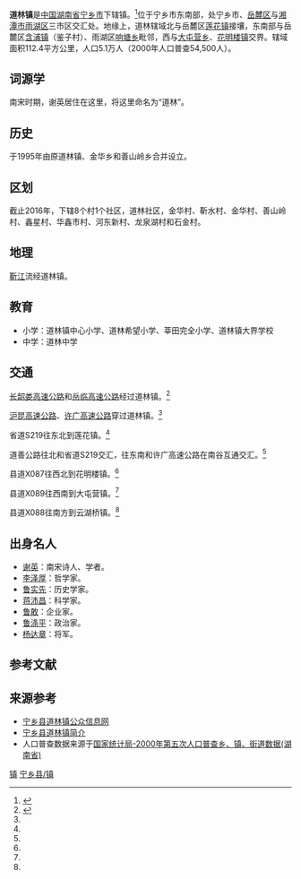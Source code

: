 {{中国乡级行政区
|行政区全称           = 道林鎮
|景观照片文件名       = 乡村路-道林镇-清石村 - panoramio.jpg
|景观照片大小         = 300px
|景观照片描述         = 道林镇的乡村路。
|汉语拼音             = Dàolín Zhèn
|其他语言             = <!-- 用少数民族语言表达的地名，选填，多种语言可使用<br>分行 -->
|其他语言名称         = <!-- 该政区与上一个参数所对应少数民族语言的名称，多种语言可使用<br>分行 -->
|旧称                 = 
|地名出处             = 
|位置图文件名         = 
|位置图描述           = 
|自定义图片           = {{Location map
 |China Hunan
 |lat_deg=27|lat_min=17|lat_sec =10
|lon_deg=112|lon_min=39|lon_sec =14
 |caption=道林镇在湖南省的位置。
 |position=right
 |float=center
}}
{{Infobox mapframe|zoom=10|type=point|frame-width=250}}
<!--以下内容将显示在“概览”栏-->
|上级行政区           = [[宁乡市|宁乡市]]
|行政区类别           = 
|行政区划代码         = 
|行政区划             = 9 
|村委会               = 8
|居委会               = 1
|建置时间             = 1995年
|领导职位             = <!-- 填写“乡长”“街道办主任”等。“镇长”为默认值，删除该参数即可得，注意不要赋空值 -->
|领导名称             = <!-- 行政长官姓名 -->
|领导职位2            = <!-- “党委书记”或其他官员的职位名 -->
|领导名称2            = <!-- 行政长官姓名 -->
|政府驻地             = 道林社区
|毗邻行政区           = 莲花镇<br>含浦镇<br>大屯营镇<br>花明楼镇<br>[[响塘乡|响塘乡]]
<!--以下内容将显示在“地理、人口、经济”栏-->
|地理坐标             = {{coord|28|00|28|N|112|43|29|E|display=inline,title}}
|总面积               = 112.4平方公里
|总人口               = 5.1万人
|总人口年份           = <!-- 年份不需填写单位，下同 -->
|户籍人口             = 
|户籍人口年份         = 
|常住人口             = 
|常住人口年份         = 
|人口密度             = <!-- 需手动填写单位 -->
|GDP                  = 
|GDP年份              = 
|邮政编码             = 410615
|电话区号             = 731<!-- 仅填写后三位即可 -->
|官方网站             = 
|网站名称             = 
}}

'''道林镇'''是[[中华人民共和国|中国]][[湖南省|湖南省]][[宁乡市|宁乡市]]下辖镇。<ref>{{cite news |author1=匡春林 |title=宁乡市道林镇上兴起“新风行动” 处处涌动文明新风 |url=https://www.icswb.com/h/152/20190515/602100.html |accessdate=2019-09-12 |work=长沙晚报 |date=2019-05-15}}</ref>位于宁乡市东南部，处宁乡市、[[岳麓区|岳麓区]]与[[湘潭市|湘潭市]][[雨湖区|雨湖区]]三市区交汇处。地缘上，道林辖域北与岳麓区[[莲花镇_(长沙市)|莲花镇]]接壤，东南部与岳麓区[[含浦镇|含浦镇]]（鉴子村）、雨湖区[[响塘乡|响塘乡]]毗邻，西与[[大屯营乡|大屯营乡]]、[[花明楼镇|花明楼镇]]交界。辖域面积112.4平方公里，人口5.1万人（2000年人口普查54,500人）。

==词源学==
南宋时期，谢英居住在这里，将这里命名为“道林”。

==历史==
于1995年由原道林镇、金华乡和善山岭乡合并设立。

==区划==
截止2016年，下辖8个村1个社区，道林社区，金华村、靳水村、金华村、善山岭村、鑫星村、华鑫市村、河东新村、龙泉湖村和石金村。

==地理==
[[靳江河|靳江]]流经道林镇。

==教育==
*小学：道林镇中心小学、道林希望小学、莘田完全小学、道林镇大界学校
*中学：道林中学

==交通==
[[长韶娄高速公路|长韶娄高速公路]]和[[岳临高速公路|岳临高速公路]]经过道林镇。<ref name="mapsutras">{{cite book |editor=张红 |title=《中国分省系列地图册：湖南》|chapter=《宁乡市》 |year=2018 |publisher=中国地图出版社 |location=北京市西城区 |pages=34–35 |isbn=978-7-5031-8949-4}}</ref>

[[沪昆高速公路|沪昆高速公路]]、[[许广高速公路|许广高速公路]]穿过道林镇。<ref name="mapsutras"/>

省道S219往东北到莲花镇。<ref name="mapsutras"/>

道善公路往北和省道S219交汇，往东南和许广高速公路在南谷互通交汇。<ref name="mapsutras"/>

县道X087往西北到花明楼镇。<ref name="mapsutras"/>

县道X089往西南到大屯营镇。<ref name="mapsutras"/>

县道X088往南方到云湖桥镇。<ref name="mapsutras"/>

==出身名人==
*[[谢英|谢英]]：南宋诗人、学者。
*[[李泽厚|李泽厚]]：哲学家。
*[[鲁实先|鲁实先]]：历史学家。
*[[蒋沛昌|蒋沛昌]]：科学家。
*[[鲁敢|鲁敢]]：企业家。
*[[鲁涤平|鲁涤平]]：政治家。
*[[杨达章|杨达章]]：将军。

==参考文献==
{{reflist}}

==来源参考==
* [https://web.archive.org/web/20110906090305/http://www.nxdaolin.gov.cn/ 宁乡县道林镇公众信息网]
* [https://web.archive.org/web/20101129090516/http://www.nxdaolin.gov.cn/about.asp 宁乡县道林镇简介]
* 人口普查数据来源于[http://www.stats.gov.cn/tjsj/ndsj/renkoupucha/2000jiedao/html/J43.htm 国家统计局-2000年第五次人口普查乡、镇、街道数据(湖南省)] {{Wayback|url=http://www.stats.gov.cn/tjsj/ndsj/renkoupucha/2000jiedao/html/J43.htm |date=20111007074252 }}
{{宁乡县历史文化}}
{{宁乡县行政区划}}

{{DEFAULTSORT:Dao道林镇}}
[[Category:宁乡县行政区划|镇]]
[[Category:长沙乡镇|宁乡县/镇]]